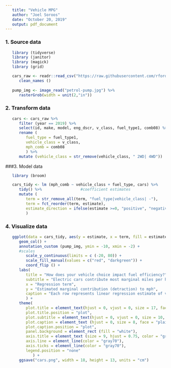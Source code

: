 ```yaml
---
   title: "Vehicle MPG"
   author: "Joel Soroos"
   date: "October 20, 2019"
   output: pdf_document
---
```



### 1. Source data
```r

   library (tidyverse)
   library (janitor) 
   library (magick)
   library (grid)

   cars_raw <- readr::read_csv("https://raw.githubusercontent.com/rfordatascience/tidytuesday/master/data/2019/2019-10-15/big_epa_cars.csv")%>%
      clean_names () 
   	
   pump_img <- image_read("petrol-pump.jpg") %>%
      rasterGrob(width = unit(2,"in"))
```


### 2.  Transform data
```r

   cars <- cars_raw %>%
      filter (year == 2019) %>%
      select(id, make, model, eng_dscr, v_class, fuel_type1, comb08) %>%
      rename (
         fuel_type = fuel_type1,
         vehicle_class = v_class,
         mph_comb = comb08
         ) %>%
      mutate (vehicle_class = str_remove(vehicle_class, " 2WD| 4WD")) 
```


###3.  Model data
```r

   library (broom)

   cars_tidy <- lm (mph_comb ~ vehicle_class + fuel_type, cars) %>%
      tidy() %>%                 #coefficient estimates
      mutate (
         term = str_remove_all(term, "fuel_type|vehicle_class| -"),                  #remove field names
         term = fct_reorder(term, estimate),
         estimate_direction = ifelse(estimate >=0, "positive", "negative")
         ) 
```


### 4. Visualize data
```r

   ggplot(data = cars_tidy, aes(y = estimate, x = term, fill = estimate_direction)) +
      geom_col() +
      annotation_custom (pump_img, ymin = -10, xmin = -2) +
      #scales
         scale_y_continuous(limits = c (-20, 80)) +
         scale_fill_manual(values = c("red", "darkgreen")) +
         coord_flip () +
      labs(
         title = "How does your vehicle choice impact fuel efficiency?",
         subtitle = "Electric cars contribute most marginal miles per hour on average, vans and pickup trucks detract most.",
         x = "Regression term",
         y = "Estimated marginal contribution (detraction) to mph",
         caption = "Each row represents linear regression estimate of vehicle class & gasoline type indepedent variables vs. miles per gallon dependent variable.\nVisualization: Joel Soroos @soroosj  |  Data: U.S. EPA via R4DS Tidy Tuesday"
         ) +
      theme(
         plot.title = element_text(hjust = 0, vjust = 0, size = 17, face = "bold", margin = margin (0,0,3,0)),
         plot.title.position = "plot",
         plot.subtitle = element_text(hjust = 0, vjust = 0, size = 10, face = "bold", margin = margin (0,0,25,0)),
         plot.caption = element_text (hjust = 0, size = 8, face = "plain", margin = margin (20,0,0,0)),
         plot.caption.position = "plot",
         panel.background = element_rect (fill = "white"),
         axis.title = element_text (size = 9, hjust = 0.75, color = "gray20"),
         axis.line = element_line(color = "gray70"),
         axis.ticks = element_line(color = "gray70"),
         legend.position = "none"
            ) +
      ggsave("cars.png", width = 18, height = 13, units = "cm")
```